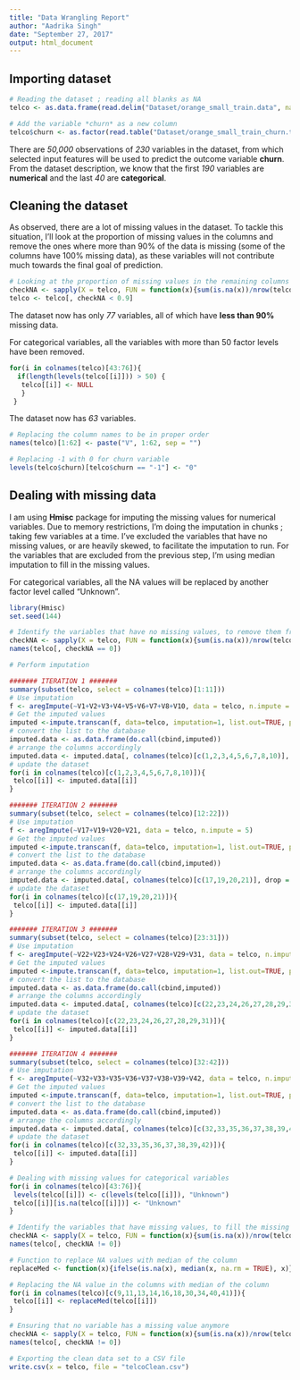 ---
title: "Data Wrangling Report"
author: "Aadrika Singh"
date: "September 27, 2017"
output: html_document
---

## Importing dataset

```{r eval=FALSE}
# Reading the dataset ; reading all blanks as NA
telco <- as.data.frame(read.delim("Dataset/orange_small_train.data", na.strings=c("","NA"), header=TRUE, sep="\t", fill=TRUE))

# Add the variable *churn* as a new column
telco$churn <- as.factor(read.table("Dataset/orange_small_train_churn.txt")$V1)
```

There are *50,000* observations of *230* variables in the dataset, from which selected input features will be used to predict the outcome variable **churn**. From the dataset description, we know that the first *190* variables are **numerical** and the last *40* are **categorical**.

## Cleaning the dataset

As observed, there are a lot of missing values in the dataset. To tackle this situation, I'll look at the proportion of missing values in the columns and remove the ones where more than 90% of the data is missing (some of the columns have 100% missing data), as these variables will not contribute much towards the final goal of prediction.

```{r eval=FALSE}
# Looking at the proportion of missing values in the remaining columns and removing the columns which have more than 90% NA values
checkNA <- sapply(X = telco, FUN = function(x){sum(is.na(x))/nrow(telco)})
telco <- telco[, checkNA < 0.9]
```

The dataset now has only *77* variables, all of which have **less than 90%** missing data.

For categorical variables, all the variables with more than 50 factor levels have been removed.

```{r eval=FALSE}
for(i in colnames(telco)[43:76]){
  if(length(levels(telco[[i]])) > 50) {
   telco[[i]] <- NULL
   }
 }
```

The dataset now has *63* variables.

```{r eval=FALSE}
# Replacing the column names to be in proper order
names(telco)[1:62] <- paste("V", 1:62, sep = "")

# Replacing -1 with 0 for churn variable
levels(telco$churn)[telco$churn == "-1"] <- "0"
```

## Dealing with missing data

I am using **Hmisc** package for imputing the missing values for numerical variables. Due to memory restrictions, I'm doing the imputation in chunks ; taking few variables at a time. I've excluded the variables that have no missing values, or are heavily skewed, to facilitate the imputation to run. For the variables that are excluded from the previous step, I'm using median imputation to fill in the missing values. 

For categorical variables, all the NA values will be replaced by another factor level called "Unknown".

```{r eval=FALSE}
library(Hmisc)
set.seed(144)

# Identify the variables that have no missing values, to remove them from the imputation
checkNA <- sapply(X = telco, FUN = function(x){sum(is.na(x))/nrow(telco)})
names(telco[, checkNA == 0])

# Perform imputation 

####### ITERATION 1 #######
summary(subset(telco, select = colnames(telco)[1:11]))
# Use imputation 
f <- aregImpute(~V1+V2+V3+V4+V5+V6+V7+V8+V10, data = telco, n.impute = 5)
# Get the imputed values
imputed <-impute.transcan(f, data=telco, imputation=1, list.out=TRUE, pr=FALSE, check=FALSE)
# convert the list to the database
imputed.data <- as.data.frame(do.call(cbind,imputed))
# arrange the columns accordingly
imputed.data <- imputed.data[, colnames(telco)[c(1,2,3,4,5,6,7,8,10)], drop = FALSE]
# update the dataset
for(i in colnames(telco)[c(1,2,3,4,5,6,7,8,10)]){
 telco[[i]] <- imputed.data[[i]]
}

####### ITERATION 2 #######
summary(subset(telco, select = colnames(telco)[12:22]))
# Use imputation 
f <- aregImpute(~V17+V19+V20+V21, data = telco, n.impute = 5)
# Get the imputed values
imputed <-impute.transcan(f, data=telco, imputation=1, list.out=TRUE, pr=FALSE, check=FALSE)
# convert the list to the database
imputed.data <- as.data.frame(do.call(cbind,imputed))
# arrange the columns accordingly
imputed.data <- imputed.data[, colnames(telco)[c(17,19,20,21)], drop = FALSE]
# update the dataset
for(i in colnames(telco)[c(17,19,20,21)]){
 telco[[i]] <- imputed.data[[i]]
}

####### ITERATION 3 #######
summary(subset(telco, select = colnames(telco)[23:31]))
# Use imputation 
f <- aregImpute(~V22+V23+V24+V26+V27+V28+V29+V31, data = telco, n.impute = 5)
# Get the imputed values
imputed <-impute.transcan(f, data=telco, imputation=1, list.out=TRUE, pr=FALSE, check=FALSE)
# convert the list to the database
imputed.data <- as.data.frame(do.call(cbind,imputed))
# arrange the columns accordingly
imputed.data <- imputed.data[, colnames(telco)[c(22,23,24,26,27,28,29,31)], drop = FALSE]
# update the dataset
for(i in colnames(telco)[c(22,23,24,26,27,28,29,31)]){
 telco[[i]] <- imputed.data[[i]]
}

####### ITERATION 4 #######
summary(subset(telco, select = colnames(telco)[32:42]))
# Use imputation 
f <- aregImpute(~V32+V33+V35+V36+V37+V38+V39+V42, data = telco, n.impute = 5)
# Get the imputed values
imputed <-impute.transcan(f, data=telco, imputation=1, list.out=TRUE, pr=FALSE, check=FALSE)
# convert the list to the database
imputed.data <- as.data.frame(do.call(cbind,imputed))
# arrange the columns accordingly
imputed.data <- imputed.data[, colnames(telco)[c(32,33,35,36,37,38,39,42)], drop = FALSE]
# update the dataset
for(i in colnames(telco)[c(32,33,35,36,37,38,39,42)]){
 telco[[i]] <- imputed.data[[i]]
}

# Dealing with missing values for categorical variables
for(i in colnames(telco)[43:76]){
 levels(telco[[i]]) <- c(levels(telco[[i]]), "Unknown") 
 telco[[i]][is.na(telco[[i]])] <- "Unknown"
}

# Identify the variables that have missing values, to fill the missing values
checkNA <- sapply(X = telco, FUN = function(x){sum(is.na(x))/nrow(telco)})
names(telco[, checkNA != 0])

# Function to replace NA values with median of the column
replaceMed <- function(x){ifelse(is.na(x), median(x, na.rm = TRUE), x)}

# Replacing the NA value in the columns with median of the column
for(i in colnames(telco)[c(9,11,13,14,16,18,30,34,40,41)]){
 telco[[i]] <- replaceMed(telco[[i]])
}

# Ensuring that no variable has a missing value anymore
checkNA <- sapply(X = telco, FUN = function(x){sum(is.na(x))/nrow(telco)})
names(telco[, checkNA != 0])

# Exporting the clean data set to a CSV file
write.csv(x = telco, file = "telcoClean.csv")
```

